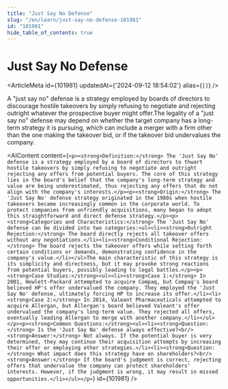 ```yaml
---
title: "Just Say No Defense"
slug: "/en/learn/just-say-no-defense-101981"
id: "101981"
hide_table_of_contents: true
---
```



# Just Say No Defense

<ArticleMeta id={101981} updatedAt={'2024-09-12 18:54:02'} alias={`[]`} />
<div className='border-solid border-b border-t-0 my-4 border-[var(--ifm-color-gray-300)]' />

A "just say no" defense is a strategy employed by boards of directors to discourage hostile takeovers by simply refusing to negotiate and rejecting outright whatever the prospective buyer might offer.The legality of a "just say no" defense may depend on whether the target company has a long-term strategy it is pursuing, which can include a merger with a firm other than the one making the takeover bid, or if the takeover bid undervalues the company.

<AIContent content={`<p><strong>Definition:</strong> The 'Just Say No' defense is a strategy employed by a board of directors to thwart hostile takeovers by simply refusing to negotiate and outright rejecting any offers from potential buyers. The core of this strategy lies in the board's belief that the company's long-term strategy and value are being underestimated, thus rejecting any offers that do not align with the company's interests.</p><p><strong>Origin:</strong> The 'Just Say No' defense strategy originated in the 1980s when hostile takeovers became increasingly common in the corporate world. To protect companies from unfriendly acquisitions, many began to adopt this straightforward and direct defense strategy.</p><p><strong>Categories and Characteristics:</strong> The 'Just Say No' defense can be divided into two categories:<ul><li><strong>Outright Rejection:</strong> The board directly rejects all takeover offers without any negotiations.</li><li><strong>Conditional Rejection:</strong> The board rejects the takeover offers while setting forth certain conditions or demands, demonstrating confidence in the company's value.</li></ul>The main characteristic of this strategy is its simplicity and directness, but it may provoke strong reactions from potential buyers, possibly leading to legal battles.</p><p><strong>Case Studies:</strong><ul><li><strong>Case 1:</strong> In 2001, Hewlett-Packard attempted to acquire Compaq, but Compaq's board believed HP's offer undervalued the company. They employed the 'Just Say No' defense, ultimately forcing HP to increase its offer.</li><li><strong>Case 2:</strong> In 2014, Valeant Pharmaceuticals attempted to acquire Allergan, but Allergan's board believed Valeant's offer undervalued the company's long-term value. They rejected all offers, eventually leading Allergan to merge with another company.</li></ul></p><p><strong>Common Questions:</strong><ul><li><strong>Question:</strong> Is the 'Just Say No' defense always effective?<br/><strong>Answer:</strong> Not always. If the potential buyer is very determined, they may continue their acquisition attempts by increasing their offer or employing other strategies.</li><li><strong>Question:</strong> What impact does this strategy have on shareholders?<br/><strong>Answer:</strong> If the board's judgment is correct, rejecting offers that undervalue the company can protect shareholders' interests. However, if the judgment is wrong, it may result in missed opportunities.</li></ul></p>`} id={101981} />
